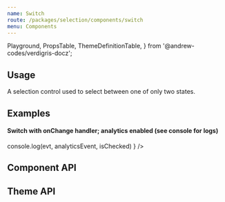 ```yaml
---
name: Switch
route: /packages/selection/components/switch
menu: Components
---
```


  Playground,
  PropsTable,
  ThemeDefinitionTable,
} from '@andrew-codes/verdigris-docz';

## Usage

A selection control used to select between one of only two states.

## Examples

<Playground testId="examples">
  <Switch />
  <Switch label="check this out!" />
  <Switch checked label="I see you checked it out" />
  <Switch disabled label="this is not checked and disabled" />
  <Switch checked disabled label="this is checked, but disabled" />
  <div>
    <h4>
      Switch with onChange handler; analytics enabled (see console for logs)
    </h4>
    <Switch
      onChange={(evt, analyticsEvent, isChecked) =>
        console.log(evt, analyticsEvent, isChecked)
      }
    />
  </div>
</Playground>

## Component API

<PropsTable of={Switch} />

## Theme API

<ThemeDefinitionTable of={Switch} />
